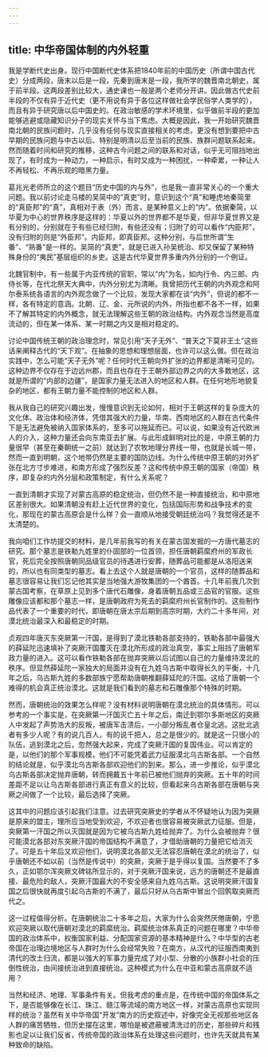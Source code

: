 ```yaml
---
---
---
```

title: 中华帝国体制的内外轻重
---




我是学断代史出身。现行中国断代史体系把1840年前的中国历史（所谓中国古代史）分成两段，唐末以后是一段，先秦到唐末是一段，我所学的魏晋南北朝史，属于前半段。这两段差别比较大，通史课也一般是两个老师分开讲。因此做古代史前半段的不仅有异于近代史（更不用说有异于各位这样做社会学民俗学人类学的），而且有异于研究唐以后中国史的。在政治敏感的学术环境里，似乎做前半段的更加能够逃避或隐藏知识分子的现实关怀与当下焦虑。大概是因此，我一开始研究魏晋南北朝的民族问题时，几乎没有任何与现实直接相关的考虑，更没有想到要把中古早期的民族问题与中古以后、特别是明清以后至当前的民族、族群问题联系起来。然而随着时间和研究的推移，这种古今问题之间的联系和对话，似乎无可阻挡地出现了，有时成为一种动力，一种启示，有时又成为一种困扰，一种牵累，一种让人不再轻松、不再乐观的暗黑力量。

葛兆光老师所立的这个题目“历史中国的内与外”，也是我一直非常关心的一个重大问题。我以前讨论走马楼的吴简中的“真吏”时，意识到这个“真”和睡虎地秦简里的“真臣邦”的“真”，真相对于表（外）而言，是某种意义上的“内”。依据秦简，以华夏为中心的世界秩序是这样的：华夏以外的世界都不是华夏，但非华夏世界又是有分别的，分别就在于有些已经归附，有些还没有；归附了的可以看作“内臣邦”，没有归附的则是“外臣邦”。内臣邦，即真臣邦。这种分别，与后世所谓“生番”、“熟番”是一样的。吴简的“真吏”，就是已进入孙吴统治、却又保留了某种特殊身份的“夷民”基层组织的乡吏。这是古代华夏世界多重内外分别的一个例证。

北魏官制中，有一些属于内亚传统的官职，常以“内”为名，如内行令、内三郎、内侍长等，在代北祭天大典中，内外分别尤为清晰。我曾把历代王朝的内外观念和阿尔泰系统各语言的内外观念做了一个比较，发现大家都在谈“内外”，但说的都不一样，各有特定的意涵。北朝、辽、金、元所说的内外，所指也都不各不一样，如果不了解其特定的内外概念，就无法理解这些王朝的政治结构。内外观念当然是高度流动的，但在某一体系、某一时期之内又是相对稳定的。

讨论中国传统王朝的政治理念时，常见引用“天子无外”、“普天之下莫非王土”这些话来阐释古代的“天下观”。在抽象的思想和理想层面，也许可以这么做。但在政治实践中，怎么可能“天子无外”呢？任何时代王朝向外扩张的边界都是清晰可见的。这种边界不仅存在于边远州郡，而且也存在于王朝外部边界之内的大多数地区，这就是所谓的“内部的边疆”，是国家力量无法进入的地区和人群。在任何地形地貌复杂的地区，都有王朝力量不能控制的地区和人群。

我从我自己的研究兴趣出发，慢慢意识到无论如何，相对于王朝这样的复杂庞大的文化体、政治体和经济体，凭借其强大的力量，华南、西南地区的人群在古代条件下是无法避免被纳入国家体系的，至多可以拖延而已。可以说，如果没有近代欧洲人的介入，这种力量还会向东南亚去扩展。与此形成鲜明对比的是，中原王朝的力量很早（甚至在秦朝统一之前）就达到了农牧地理分界线一带，也就是长城一带，然而一直到明朝，这个地带仍然是主要的国防边线。为什么传统中原王朝的对外扩张在北方寸步难进，和南方形成了强烈反差？这和传统中原王朝的国家（帝国）秩序，即复杂的内外分层和政策制定，有什么关系呢？

一直到清朝才实现了对蒙古高原的稳定统治，但仍然不是一种直接统治，和中原地区差别很大。如果清朝没有赶上近代世界的变化，包括国际形势和战争技术的变化，那现在的蒙古高原会是什么样？会一直顺从地接受朝廷统治吗？我觉得还是不太清楚的。

我向咱们工作坊提交的材料，是几年前我写的有关在蒙古国发掘的一方唐代墓志的研究。那个墓志是铁勒九姓里的仆固部的一位首领，担任唐朝羁縻府州的军政长官，死后完全按照唐朝同品级官员的待遇进行安葬，随葬品可能都是从洛阳送来的，所以也有同类型的墓志。看上去这个人就是唐朝的一个官员，这样的随葬品和墓志很容易让我们忘记他其实是当地强大游牧集团的一个酋首。十几年前我几次到蒙古国考察，在草原上见到多个唐代石雕像，身着唐朝五品或三品官的官服。这些雕像应该都和那个墓志一样，是唐朝政府为死去的羁縻府州长官制作的。这些制作品代表了一个重要的时代，即唐朝在唐太宗后期到高宗时期，大约二十多年间，对漠北统治最深入和最稳定的时期。

贞观四年唐灭东突厥第一汗国，是得到了漠北铁勒各部支持的，铁勒各部中最强大的薛延陀迅速填补了突厥汗国覆灭在漠北所形成的政治真空，事实上阻挡了唐朝军政力量的进入。这可以看作铁勒各部在抛弃突厥以后试图以自己的力量维持漠北的秩序。但显然薛延陀一家独大的局面并没有在九姓乌古斯中取得长久的平衡，十几年之后，乌古斯九姓的多数部族宁愿帮助唐朝推翻薛延陀的汗国。这给了唐朝一个难得的机会真正统治漠北。这就是我们看到的墓志和石雕像那个特殊的时期。

然而，唐朝统治的效果怎么样呢？没有材料说明唐朝在漠北统治的具体情形。可以参考的一个事实是，在突厥第一汗国灭亡五十年之后，南迁到鄂尔多斯地区的突厥人中发起了声势浩大的反叛，被唐军击溃后，一小部分叛乱者仓皇北逃。这批北逃者有多少人呢？有的说几百人，有的说千把人，总之是很少的。就是这一只很小的队伍，逃到漠北之后，忽然强大起来，完成了突厥汗国的复国伟业。可以肯定的是，以他们的那个军事规模，他们不可能凭着武力征服漠北乌古斯各部。一个自然的结论就是，似乎漠北乌古斯各部欢迎他们的到来。那么，进一步推论，似乎漠北乌古斯各部决定抛弃唐朝，转而拥戴五十年前已被他们抛弃的突厥。五十年的时间差距不足以让乌古斯各部进行真正有意义的比较，但看起来乌古斯各部在唐朝与突厥之间做了一个比较，最后选择了突厥。

这其中的问题应该引起我们注意。过去研究突厥史的学者从不怀疑地认为因为突厥是原来的盟主，理所应当地受到欢迎，不欢迎者也很容易被突厥武力征服。但是，突厥第一汗国之所以灭国就是因为它被乌古斯九姓给抛弃了。为什么会被抛弃？很可能漠北各部对东突厥汗国的帝国结构不满意了，才借助唐朝的力量把它给消灭了。可是五十年后又欢迎他们，说明漠北各部又无法容忍唐朝在漠北的统治了，似乎唐朝还不如以前（当然是传说中）的突厥，突厥于是乎得以复国。当然要不了多久，正如鄂尔浑突厥文碑铭所显示的，对于突厥汗国来说，远方的唐朝还不是最直接、最危险的敌人，突厥汗国最大的不安全感来自九姓乌古斯。这说明突厥汗国复国之后很快就再度引起乌古斯的不满了，最后只好从乌古斯中冒出个回鹘取突厥而代之。

这一过程值得分析。在唐朝统治二十多年之后，大家为什么会突然厌倦唐朝，宁愿欢迎突厥以取代唐朝对漠北的羁縻统治。羁縻统治体系真正的问题在哪里？中华帝国的政治体系中，权衡国家利益、分配国家资源的基本精神是什么？中华型的古老帝国在治理边境地区与人群时为什么会经常失败？在南方，从汉代的征服西南夷到清代的改土归流，都是以强大的军事力量完成了对小型、分散的小族群小社会的压倒性统治，由间接统治进到直接统治。这种模式为什么在中亚和蒙古高原就不适用？

当然和经济、地理、军事条件有关。但我考虑的重点是，在传统中国的帝国体系之下，是否能够像在长江、珠江、赣江等流域的南方地区一样，对蒙古高原也实现同样的统治？虽然有关中华帝国“开发”南方的历史叙述中，好像完全无视那些地区各人群的痛苦牺牲，但历史摆在这里，哪怕是被遮蔽被清洗过的历史，那些碎片和残影也足以让我们反省，传统帝国的政治体系在处理这些问题时，也许先天就具有某种致命的缺陷。